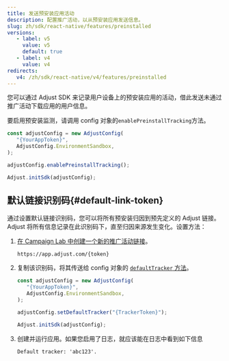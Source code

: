 ```yaml
---
title: 发送预安装应用活动
description: 配置推广活动，以从预安装应用发送信息。
slug: zh/sdk/react-native/features/preinstalled
versions:
   - label: v5
     value: v5
     default: true
   - label: v4
     value: v4
redirects:
   v4: /zh/sdk/react-native/v4/features/preinstalled
---
```


您可以通过 Adjust SDK 来记录用户设备上的预安装应用的活动，借此发送未通过推广活动下载应用的用户信息。

要启用预安装监测，请调用 config 对象的`enablePreinstallTracking`方法。

```jsx
const adjustConfig = new AdjustConfig(
   "{YourAppToken}",
   AdjustConfig.EnvironmentSandbox,
);

adjustConfig.enablePreinstallTracking();

Adjust.initSdk(adjustConfig);
```

## 默认链接识别码{#default-link-token}

通过设置默认链接识别码，您可以将所有预安装归因到预先定义的 Adjust 链接。Adjust 将所有信息记录在此识别码下，直至归因来源发生变化。设置方法：

1. [在 Campaign Lab 中创建一个新的推广活动链接](https://help.adjust.com/zh/article/links)。

   ```text
   https://app.adjust.com/{token}
   ```

2. 复制该识别码，将其传送给 config 对象的 [`defaultTracker` 方法](/zh/sdk/flutter/configuration#set-default-link-token)。

   ```jsx
   const adjustConfig = new AdjustConfig(
      "{YourAppToken}",
      AdjustConfig.EnvironmentSandbox,
   );

   adjustConfig.setDefaultTracker("{TrackerToken}");

   Adjust.initSdk(adjustConfig);
   ```

3. 创建并运行应用。如果您启用了日志，就应该能在日志中看到如下信息

   ```text
   Default tracker: 'abc123'.
   ```
